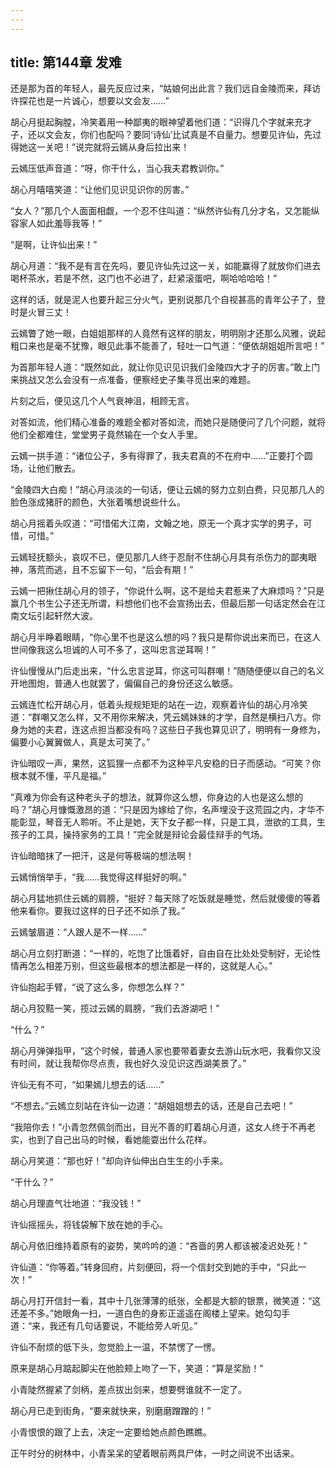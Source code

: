 ```yaml
---
---
---
```

title: 第144章 发难
---





还是那为首的年轻人，最先反应过来，“姑娘何出此言？我们远自金陵而来，拜访许探花也是一片诚心，想要以文会友……”

胡心月挺起胸膛，冷笑着用一种鄙夷的眼神望着他们道：“识得几个字就来充才子，还以文会友，你们也配吗？要同‘诗仙’比试真是不自量力。想要见许仙，先过得她这一关吧！”说完就将云嫣从身后拉出来！

云嫣压低声音道：“呀，你干什么，当心我夫君教训你。”

胡心月嘻嘻笑道：“让他们见识见识你的厉害。”

“女人？”那几个人面面相觑，一个忍不住叫道：“纵然许仙有几分才名，又怎能纵容家人如此羞辱我等！”

“是啊，让许仙出来！”

胡心月道：“我不是有言在先吗，要见许仙先过这一关，如能赢得了就放你们进去喝杯茶水，若是不然，这门也不必进了，赶紧滚蛋吧，啊哈哈哈哈！”

这样的话，就是泥人也要升起三分火气，更别说那几个自视甚高的青年公子了，登时是火冒三丈！

云嫣瞥了她一眼，白姐姐那样的人竟然有这样的朋友，明明刚才还那么风雅，说起粗口来也是毫不犹豫，眼见此事不能善了，轻吐一口气道：“便依胡姐姐所言吧！”

为首那年轻人道：“既然如此，就让你见识见识我们金陵四大才子的厉害。”敢上门来挑战又怎么会没有一点准备，便察经史子集寻觅出来的难题。

片刻之后，便见这几个人气衰神沮，相顾无言。

对答如流，他们精心准备的难题全都对答如流，而她只是随便问了几个问题，就将他们全都难住，堂堂男子竟然输在一个女人手里。

云嫣一拱手道：“诸位公子，多有得罪了，我夫君真的不在府中……”正要打个圆场，让他们散去。

“金陵四大白痴！”胡心月淡淡的一句话，便让云嫣的努力立刻白费，只见那几人的脸色涨成猪肝的颜色，大张着嘴想说些什么。

胡心月摇着头叹道：“可惜偌大江南，文翰之地，原无一个真才实学的男子，可惜，可惜。”

云嫣轻抚额头，哀叹不已，便见那几人终于忍耐不住胡心月具有杀伤力的鄙夷眼神，落荒而逃，且不忘留下一句，“后会有期！”

云嫣一把揪住胡心月的领子，“你说什么啊，这不是给夫君惹来了大麻烦吗？”只是赢几个书生公子还无所谓，料想他们也不会宣扬出去，但最后那一句话定然会在江南文坛引起轩然大波。

胡心月半睁着眼睛，“你心里不也是这么想的吗？我只是帮你说出来而已，在这人世间像我这么坦诚的人可不多了，这叫忠言逆耳啊！”

许仙慢慢从门后走出来，“什么忠言逆耳，你这可叫群嘲！”随随便便以自己的名义开地图炮，普通人也就罢了，偏偏自己的身份还这么敏感。

云嫣连忙松开胡心月，低着头规规矩矩的站在一边，观察着许仙的胡心月冷笑道：“群嘲又怎么样，又不用你来解决，凭云嫣妹妹的才学，自然是横扫八方。你身为她的夫君，连这点担当都没有吗？这些日子我也算见识了，明明有一身修为，偏要小心翼翼做人，真是太可笑了。”

许仙暗叹一声，果然，这狐狸一点都不为这种平凡安稳的日子而感动。“可笑？你根本就不懂，平凡是福。”

“真难为你会有这种老头子的想法，就算你这么想，你身边的人也是这么想的吗？”胡心月慷慨激昂的道：“只是因为嫁给了你，名声埋没于这荒园之内，才华不能彰显，琴音无人聆听。不止是她，天下女子都一样，只是工具，泄欲的工具，生孩子的工具，操持家务的工具！”完全就是辩论会最佳辩手的气场。

许仙暗暗抹了一把汗，这是何等极端的想法啊！

云嫣悄悄举手，“我……我觉得这样挺好的啊。”

胡心月猛地抓住云嫣的肩膀，“挺好？每天除了吃饭就是睡觉，然后就傻傻的等着他来看你。要我过这样的日子还不如杀了我。”

云嫣皱眉道：“人跟人是不一样……”

胡心月立刻打断道：“一样的，吃饱了比饿着好，自由自在比处处受制好，无论性情再怎么相差万别，但这些最根本的想法都是一样的，这就是人心。”

许仙抱起手臂，“说了这么多，你想怎么样？”

胡心月狡黠一笑，揽过云嫣的肩膀，“我们去游湖吧！”

“什么？”

胡心月弹弹指甲，“这个时候，普通人家也要带着妻女去游山玩水吧，我看你又没有时间，就让我帮你尽点责，我也好久没见识这西湖美景了。”

许仙无有不可，“如果嫣儿想去的话……”

“不想去。”云嫣立刻站在许仙一边道：“胡姐姐想去的话，还是自己去吧！”

“我陪你去！”小青忽然佩剑而出，目光不善的盯着胡心月道，这女人终于不再老实，也到了自己出马的时候，看她能耍出什么花样。

胡心月笑道：“那也好！”却向许仙伸出白生生的小手来。

“干什么？”

胡心月理直气壮地道：“我没钱！”

许仙摇摇头，将钱袋解下放在她的手心。

胡心月依旧维持着原有的姿势，笑吟吟的道：“吝啬的男人都该被凌迟处死！”

许仙道：“你等着。”转身回府，片刻便回，将一个信封交到她的手中，“只此一次！”

胡心月打开信封一看，其中十几张薄薄的纸张，全都是大额的银票，微笑道：“这还差不多。”她眼角一扫，一道白色的身影正遥遥在阁楼上望来。她勾勾手道：“来，我还有几句话要说，不能给旁人听见。”

许仙不耐烦的低下头，忽觉脸上一温，不禁愣了一愣。

原来是胡心月踮起脚尖在他脸颊上吻了一下，笑道：“算是奖励！”

小青陡然握紧了剑柄，差点拔出剑来，想要劈谁就不一定了。

胡心月已走到街角，“要来就快来，别磨磨蹭蹭的！”

小青恨恨的跟了上去，决定一定要给她点颜色瞧瞧。

正午时分的树林中，小青呆呆的望着眼前两具尸体，一时之间说不出话来。